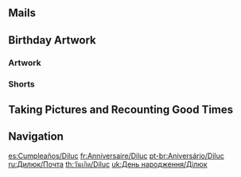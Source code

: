 {{BirthdayIntro|Diluc}}

==Mails==
{{Mails by Category Table|Diluc Birthday Mails|noheader=1}}

==Birthday Artwork==
===Artwork===
{{Artwork by Category Table
|Character Birthday Artwork
|category = Diluc Birthday Artwork
|header = Diluc's Birthday Artwork
}}

===Shorts===
{{Artwork by Category Table
|Character Shorts
|category = Diluc Birthday Artwork
|header = Diluc's Birthday Shorts
}}

==Taking Pictures and Recounting Good Times==
{{Transclude|Taking Pictures and Recounting Good Times/Story/Diluc|Stories|main=1|top=1}}

==Navigation==
{{Character Navbox|prelink=1|link type=Birthday}}

[[es:Cumpleaños/Diluc]]
[[fr:Anniversaire/Diluc]]
[[pt-br:Aniversário/Diluc]]
[[ru:Дилюк/Почта]]
[[th:วันเกิด/Diluc]]
[[uk:День народження/Ділюк]]